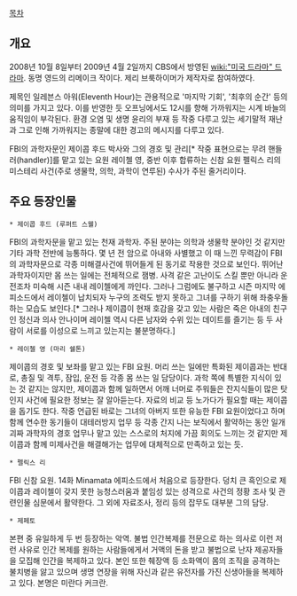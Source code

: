 [[목차]]
== 개요 ==
2008년 10월 8일부터 2009년 4월 2일까지 CBS에서 방영된 [[wiki:"미국 드라마" 드라마]]. 동명 영드의 리메이크 작이다. 제리 브룩하이머가 제작자로 참여하였다. 

제목인 일레븐스 아워(Eleventh Hour)는 관용적으로 '마지막 기회', '최후의 순간' 등의 의미를 가지고 있다. 이를 반영한 듯 오프닝에서도 12시를 향해 가까워지는 시계 바늘의 움직임이 부각된다. 환경 오염 및 생명 윤리의 부재 등 작중 다루고 있는 세기말적 재난과 그로 인해 가까워지는 종말에 대한 경고의 메시지를 다루고 있다.

FBI의 과학자문인 제이콥 후드 박사와 그의 경호 및 관리[* 작중 표현으로는 무려 핸들러(handler)]를 맡고 있는 요원 레이첼 영, 중반 이후 합류하는 신참 요원 펠릭스 리의 미스테리 사건(주로 생물학, 의학, 과학이 연루된) 수사가 주된 줄거리이다. 

== 주요 등장인물 ==
 * 제이콥 후드 (루퍼트 스웰)
FBI의 과학자문을 맡고 있는 천재 과학자. 주된 분야는 의학과 생물학 분야인 것 같지만 기타 과학 전반에 능통하다. 몇 년 전 암으로 아내와 사별했고 이 때 느낀 무력감이 FBI의 과학자문으로 각종 미해결사건에 뛰어들게 된 동기로 작용한 것으로 보인다.
뛰어난 과학자이지만 몸 쓰는 일에는 전체적으로 잼병. 사격 같은 고난이도 스킬 뿐만 아니라 운전조차 미숙해 시즌 내내 레이첼에게 까인다. 그러나 그럼에도 불구하고 시즌 마지막 에피소드에서 레이첼이 납치되자 누구의 조력도 받지 못하고 그녀를 구하기 위해 좌충우돌하는 모습도 보인다.[* 그러나 제이콥이 현재 호감을 갖고 있는 사람은 죽은 아내의 친구인 정신과 의사 안나이며 레이첼 역시 다른 남자와 수위 있는 데이트를 즐기는 등 두 사람이 서로를 이성으로 느끼고 있는지는 불분명하다.]

 * 레이첼 영 (마리 쉘톤)
제이콥의 경호 및 보좌를 맡고 있는 FBI 요원. 머리 쓰는 일에만 특화된 제이콥과는 반대로, 총질 및 격투, 잠입, 운전 등 각종 몸 쓰는 일 담당이다. 과학 쪽에 특별한 지식이 있는 것 같지는 않지만, 제이콥과 함께 일하면서 어깨 너머로 주워들은 잔지식들이 많은 탓인지 사건에 필요한 정보는 잘 알아듣는다. 자료의 비교 등 노가다가 필요할 때는 제이콥을 돕기도 한다.
작중 언급된 바로는 그녀의 아버지 또한 유능한 FBI 요원이었다고 하며 함께 연수한 동기들이 대테러방지 업무 등 각종 간지 나는 보직에서 활약하는 동안 일개 괴짜 과학자의 경호 업무나 맡고 있는 스스로의 처지에 가끔 회의도 느끼는 것 같지만 제이콥과 함께 미제사건을 해결해가는 업무에 대체적으로 만족하고 있는 듯.

 * 펠릭스 리
FBI 신참 요원. 14화 Minamata 에피소드에서 처음으로 등장한다. 덩치 큰 흑인으로 제이콥과 레이첼이 갖지 못한 능청스러움과 붙임성 있는 성격으로 사건의 정황 조사 및 관련인물 심문에서 활약한다. 그 외에 자료조사, 정리 등의 잡무도 대부분 그의 담당.

 * 제페토
본편 중 유일하게 두 번 등장하는 악역. 불법 인간복제를 전문으로 하는 의사로 이런 저런 사유로 인간 복제를 원하는 사람들에게서 거액의 돈을 받고 불법으로 난자 제공자들을 모집해 인간을 복제하고 있다. 본인 또한 췌장액 등 소화액이 몸의 조직을 공격하는 불치병을 앓고 있으며 생명 연장을 위해 자신과 같은 유전자를 가진 신생아들을 복제하고 있다. 
본명은 미란다 커크란. 
